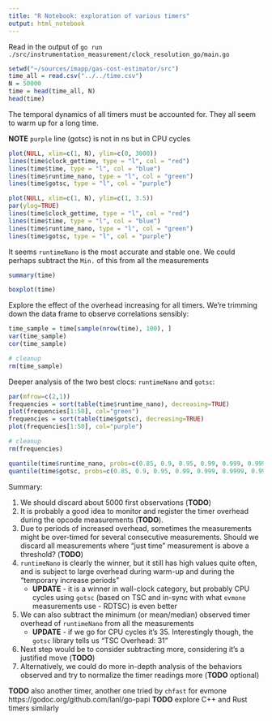 ```yaml
---
title: "R Notebook: exploration of various timers"
output: html_notebook
---
```


Read in the output of `go run ./src/instrumentation_measurement/clock_resolution_go/main.go`

```r
setwd("~/sources/imapp/gas-cost-estimator/src")
time_all = read.csv("../../time.csv")
N = 50000
time = head(time_all, N)
head(time)
```
The temporal dynamics of all timers must be accounted for. They all seem to warm up for a long time.

**NOTE** `purple` line (gotsc) is not in ns but in CPU cycles

```r
plot(NULL, xlim=c(1, N), ylim=c(0, 3000))
lines(time$clock_gettime, type = "l", col = "red")
lines(time$time, type = "l", col = "blue")
lines(time$runtime_nano, type = "l", col = "green")
lines(time$gotsc, type = "l", col = "purple")
```

```r
plot(NULL, xlim=c(1, N), ylim=c(1, 3.5))
par(ylog=TRUE)
lines(time$clock_gettime, type = "l", col = "red")
lines(time$time, type = "l", col = "blue")
lines(time$runtime_nano, type = "l", col = "green")
lines(time$gotsc, type = "l", col = "purple")
```

It seems `runtimeNano` is the most accurate and stable one. We could perhaps subtract the `Min.` of this from all the measurements

```r
summary(time)
```

```r
boxplot(time)
```

Explore the effect of the overhead increasing for all timers. We're trimming down the data frame to observe correlations sensibly:
```r
time_sample = time[sample(nrow(time), 100), ]
var(time_sample)
cor(time_sample)

# cleanup
rm(time_sample)
```
Deeper analysis of the two best clocs: `runtimeNano` and `gotsc`:

```r
par(mfrow=c(2,1))
frequencies = sort(table(time$runtime_nano), decreasing=TRUE)
plot(frequencies[1:50], col="green")
frequencies = sort(table(time$gotsc), decreasing=TRUE)
plot(frequencies[1:50], col="purple")

# cleanup
rm(frequencies)
```

```r
quantile(time$runtime_nano, probs=c(0.85, 0.9, 0.95, 0.99, 0.999, 0.9999, 0.99999))
quantile(time$gotsc, probs=c(0.85, 0.9, 0.95, 0.99, 0.999, 0.9999, 0.99999))
```

Summary:

1. We should discard about 5000 first observations (**TODO**)
2. It is probably a good idea to monitor and register the timer overhead during the opcode measurements (**TODO**).
2. Due to periods of increased overhead, sometimes the measurements might be over-timed for several consecutive measurements. Should we discard all measurements where "just time" measurement is above a threshold? (**TODO**)
3. `runtimeNano` is clearly the winner, but it still has high values quite often, and is subject to large overhead during warm-up and during the "temporary increase periods"
    - **UPDATE** - it is a winner in wall-clock category, but probably CPU cycles using `gotsc` (based on TSC and in-sync with what `evmone` measurements use - RDTSC) is even better
4. We can also subtract the minimum (or mean/median) observed timer overhead of `runtimeNano` from all the measurements
    - **UPDATE** - if we go for CPU cycles it's 35. Interestingly though, the `gotsc` library tells us "TSC Overhead: 31"
5. Next step would be to consider subtracting more, considering it's a justified move (**TODO**)
6. Alternatively, we could do more in-depth analysis of the behaviors observed and try to normalize the timer readings more (**TODO** optional)

**TODO** also another timer, another one tried by `chfast` for evmone https://godoc.org/github.com/lanl/go-papi
**TODO** explore C++ and Rust timers similarly

